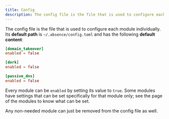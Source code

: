 ```yaml
---
title: Config
description: The config file is the file that is used to configure each module individually.
---
```


The config file is the file that is used to configure each module individually. Its **default path** is `~/.absence/config.toml` and has the following **default content**:

```toml title="~/.absence/config.toml"
[domain_takeover]
enabled = false

[dork]
enabled = false

[passive_dns]
enabled = false
```

Every module can be `enabled` by setting its value to `true`. Some modules have settings that can be set specifically for that module only; see the page of the modules to know what can be set.

Any non-needed module can just be removed from the config file as well.
